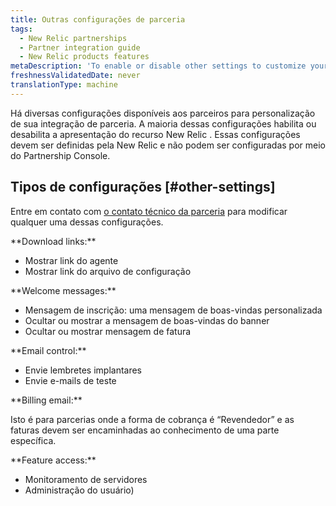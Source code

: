```yaml
---
title: Outras configurações de parceria
tags:
  - New Relic partnerships
  - Partner integration guide
  - New Relic products features
metaDescription: 'To enable or disable other settings to customize your partnership integration, contact your New Relic technical resource.'
freshnessValidatedDate: never
translationType: machine
---
```


Há diversas configurações disponíveis aos parceiros para personalização de sua integração de parceria. A maioria dessas configurações habilita ou desabilita a apresentação do recurso New Relic . Essas configurações devem ser definidas pela New Relic e não podem ser configuradas por meio do Partnership Console.

## Tipos de configurações [#other-settings]

Entre em contato com [o contato técnico da parceria](/docs/accounts-partnerships/partnerships/partner-integration-guide/contacting-new-relic) para modificar qualquer uma dessas configurações.

<DoNotTranslate>
  **Download links:**
</DoNotTranslate>

* Mostrar link do agente
* Mostrar link do arquivo de configuração

<DoNotTranslate>
  **Welcome messages:**
</DoNotTranslate>

* Mensagem de inscrição: uma mensagem de boas-vindas personalizada
* Ocultar ou mostrar a mensagem de boas-vindas do banner
* Ocultar ou mostrar mensagem de fatura

<DoNotTranslate>
  **Email control:**
</DoNotTranslate>

* Envie lembretes implantares
* Envie e-mails de teste

<DoNotTranslate>
  **Billing email:**
</DoNotTranslate>

Isto é para parcerias onde a forma de cobrança é “Revendedor” e as faturas devem ser encaminhadas ao conhecimento de uma parte específica.

<DoNotTranslate>
  **Feature access:**
</DoNotTranslate>

* Monitoramento de servidores
* Administração do usuário)